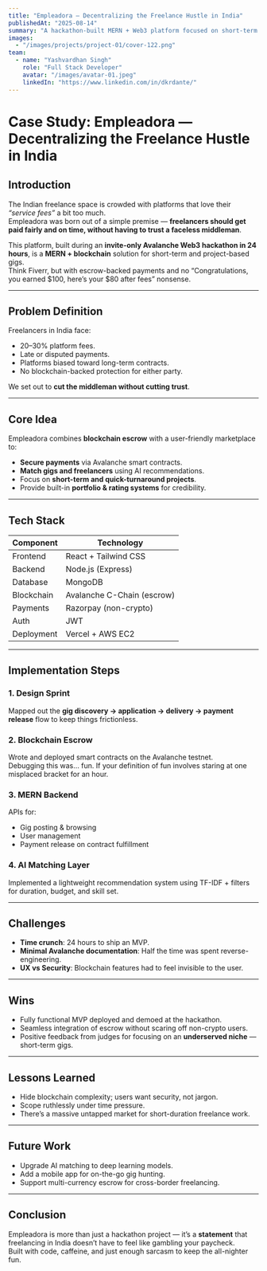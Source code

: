 ```yaml
---
title: "Empleadora — Decentralizing the Freelance Hustle in India"
publishedAt: "2025-08-14"
summary: "A hackathon-built MERN + Web3 platform focused on short-term freelance gigs in India, using blockchain escrow to keep payments secure."
images:
  - "/images/projects/project-01/cover-122.png"
team:
  - name: "Yashvardhan Singh"
    role: "Full Stack Developer"
    avatar: "/images/avatar-01.jpeg"
    linkedIn: "https://www.linkedin.com/in/dkrdante/"
---
```


# Case Study: Empleadora — Decentralizing the Freelance Hustle in India

## Introduction

The Indian freelance space is crowded with platforms that love their *“service fees”* a bit too much.  
Empleadora was born out of a simple premise — **freelancers should get paid fairly and on time, without having to trust a faceless middleman**.

This platform, built during an **invite-only Avalanche Web3 hackathon in 24 hours**, is a **MERN + blockchain** solution for short-term and project-based gigs.  
Think Fiverr, but with escrow-backed payments and no “Congratulations, you earned $100, here’s your $80 after fees” nonsense.

---

## Problem Definition

Freelancers in India face:

- 20–30% platform fees.
- Late or disputed payments.
- Platforms biased toward long-term contracts.
- No blockchain-backed protection for either party.

We set out to **cut the middleman without cutting trust**.

---

## Core Idea

Empleadora combines **blockchain escrow** with a user-friendly marketplace to:

- **Secure payments** via Avalanche smart contracts.
- **Match gigs and freelancers** using AI recommendations.
- Focus on **short-term and quick-turnaround projects**.
- Provide built-in **portfolio & rating systems** for credibility.

---

## Tech Stack

| Component       | Technology                  |
|-----------------|-----------------------------|
| Frontend        | React + Tailwind CSS         |
| Backend         | Node.js (Express)            |
| Database        | MongoDB                      |
| Blockchain      | Avalanche C-Chain (escrow)   |
| Payments        | Razorpay (non-crypto)        |
| Auth            | JWT                          |
| Deployment      | Vercel + AWS EC2             |

---

## Implementation Steps

### 1. Design Sprint

Mapped out the **gig discovery → application → delivery → payment release** flow to keep things frictionless.

### 2. Blockchain Escrow

Wrote and deployed smart contracts on the Avalanche testnet.  
Debugging this was… fun. If your definition of fun involves staring at one misplaced bracket for an hour.

### 3. MERN Backend

APIs for:

- Gig posting & browsing
- User management
- Payment release on contract fulfillment

### 4. AI Matching Layer

Implemented a lightweight recommendation system using TF-IDF + filters for duration, budget, and skill set.

---

## Challenges

- **Time crunch**: 24 hours to ship an MVP.
- **Minimal Avalanche documentation**: Half the time was spent reverse-engineering.
- **UX vs Security**: Blockchain features had to feel invisible to the user.

---

## Wins

- Fully functional MVP deployed and demoed at the hackathon.
- Seamless integration of escrow without scaring off non-crypto users.
- Positive feedback from judges for focusing on an **underserved niche** — short-term gigs.

---

## Lessons Learned

- Hide blockchain complexity; users want security, not jargon.
- Scope ruthlessly under time pressure.
- There’s a massive untapped market for short-duration freelance work.

---

## Future Work

- Upgrade AI matching to deep learning models.
- Add a mobile app for on-the-go gig hunting.
- Support multi-currency escrow for cross-border freelancing.

---

## Conclusion

Empleadora is more than just a hackathon project — it’s a **statement** that freelancing in India doesn’t have to feel like gambling your paycheck.  
Built with code, caffeine, and just enough sarcasm to keep the all-nighter fun.
